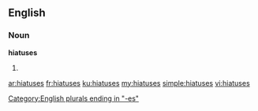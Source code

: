 ==English==

===Noun===
'''hiatuses'''

# {{plural of|hiatus}}

[[Category:English plurals ending in "-es"]]

[[ar:hiatuses]]
[[fr:hiatuses]]
[[ku:hiatuses]]
[[my:hiatuses]]
[[simple:hiatuses]]
[[vi:hiatuses]]